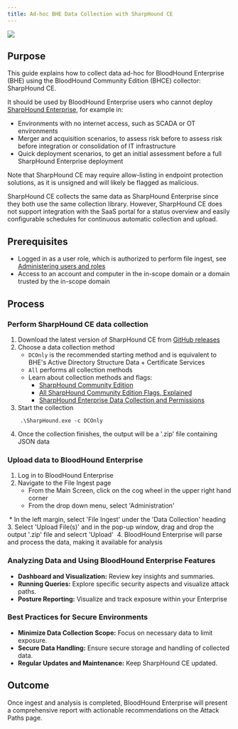 ```yaml
---
title: Ad-hoc BHE Data Collection with SharpHound CE
---
```


<Frame>
  <img src="/assets/18246479746331.png"/>
</Frame>

## Purpose

This guide explains how to collect data ad-hoc for BloodHound Enterprise (BHE) using the BloodHound Community Edition (BHCE) collector: SharpHound CE.

It should be used by BloodHound Enterprise users who cannot deploy [SharpHound Enterprise](/install-data-collector/install-sharphound/system-requirements), for example in:

* Environments with no internet access, such as SCADA or OT environments
* Merger and acquisition scenarios, to assess risk before to assess risk before integration or consolidation of IT infrastructure
* Quick deployment scenarios, to get an initial assessment before a full SharpHound Enterprise deployment

Note that SharpHound CE may require allow-listing in endpoint protection solutions, as it is unsigned and will likely be flagged as malicious.

SharpHound CE collects the same data as SharpHound Enterprise since they both use the same collection library. However, SharpHound CE does not support integration with the SaaS portal for a status overview and easily configurable schedules for continuous automatic collection and upload.

## Prerequisites

* Logged in as a user role, which is authorized to perform file ingest, see [Administering users and roles](/manage-bloodhound/auth/users-and-roles)
* Access to an account and computer in the in-scope domain or a domain trusted by the in-scope domain

## Process

### Perform SharpHound CE data collection

1.  Download the latest version of SharpHound CE from [GitHub releases](https://github.com/BloodHoundAD/SharpHound/releases)
2.  Choose a data collection method
    * `DCOnly` is the recommended starting method and is equivalent to BHE's Active Directory Structure Data + Certificate Services
    * `All` performs all collection methods
    * Learn about collection methods and flags:
        * [SharpHound Community Edition](/collect-data/ce-collection/sharphound)
        * [All SharpHound Community Edition Flags, Explained](/collect-data/ce-collection/sharphound-flags)
        * [SharpHound Enterprise Data Collection and Permissions](/collect-data/enterprise-collection/permissions)
3.  Start the collection
```
    .\SharpHound.exe -c DCOnly
```
4.  Once the collection finishes, the output will be a '.zip' file containing JSON data

### Upload data to BloodHound Enterprise

1.  Log in to BloodHound Enterprise
2.  Navigate to the File Ingest page
    * From the Main Screen, click on the cog wheel in the upper right hand corner
    * From the drop down menu, select 'Administration'
<Frame>
  <img src="/assets/image-60.png" alt=""/>
</Frame>
    * In the left margin, select 'File Ingest' under the 'Data Collection' heading
<Frame>
  <img src="/assets/image-61.png" alt=""/>
</Frame>
3.  Select 'Upload File(s)' and in the pop-up window, drag and drop the output '.zip' file and selecrt 'Upload'
<Frame>
  <img src="/assets/image-62.png" alt=""/>
</Frame>
4.  BloodHound Enterprise will parse and process the data, making it available for analysis

### Analyzing Data and Using BloodHound Enterprise Features

* **Dashboard and Visualization:** Review key insights and summaries.
* **Running Queries:** Explore specific security aspects and visualize attack paths.
* **Posture Reporting:** Visualize and track exposure within your Enterprise

### Best Practices for Secure Environments

* **Minimize Data Collection Scope:** Focus on necessary data to limit exposure.
* **Secure Data Handling:** Ensure secure storage and handling of collected data.
* **Regular Updates and Maintenance:** Keep SharpHound CE updated.

## Outcome

Once ingest and analysis is completed, BloodHound Enterprise will present a comprehensive report with actionable recommendations on the Attack Paths page.

